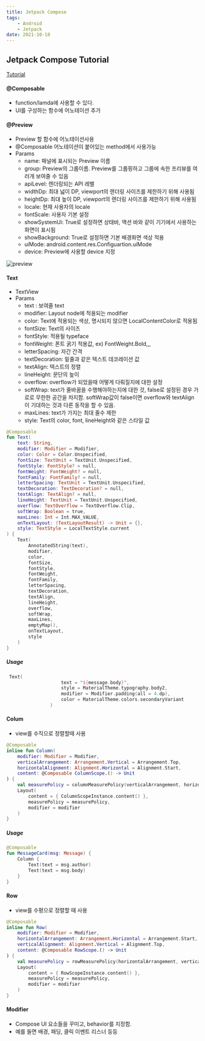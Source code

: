 ```yaml
---
title: Jetpack Compose 
tags: 
    - Android
    - Jetpack
date: 2021-10-18
---
```



## Jetpack Compose Tutorial 

[Tutorial](https://developer.android.com/jetpack/compose/tutorial?continue=https%3A%2F%2Fdeveloper.android.com%2Fcourses%2Fpathways%2Fcompose%23article-https%3A%2F%2Fdeveloper.android.com%2Fjetpack%2Fcompose%2Ftutorial0)

#### @Composable
- function/lamda에 사용할 수 있다. 
- UI를 구성하는 함수에 어노테이션 추가 


#### @Preview
- Preview 할 함수에 어노테이션사용 
- @Composable 어노테이션이 붙어있는 method에서 사용가능 
- Params 
    - name: 패널에 표시되는 Preview 이름 
    - group: Preview의 그룹이름. Preview를 그룹핑하고 그룹에 속한 프리뷰를 여러개 보여줄 수 있음
    - apiLevel: 렌더링되는 API 레벨 
    - widthDp: 최대 넓이 DP, viewport의 렌더링 사이즈를 제한하기 위해 사용됨 
    - heightDp: 최대 높이 DP, viewport의 렌더링 사이즈를 제한하기 위해 사용됨 
    - locale: 현재 사용자의 locale
    - fontScale: 사용자 기본 설정
    - showSystemUi: True로 설정하면 상태바, 액션 바와 같이 기기에서 사용하는 화면이 표시됨 
    - showBackground: True로 설정하면 기본 배경화면 색상 적용 
    - uiMode: android.content.res.Configuartion.uiMode
    - device: Preview에 사용할 device 지정 

![preview](./preview.png)


#### Text 

- TextView 
- Params
    - text : 보여줄 text
    - modifier: Layout node에 적용되는 modifier
    - color: Text에 적용되는 색상, 명시되지 않으면 LocalContentColor로 적용됨
    - fontSize: Text의 사이즈
    - fontStyle: 적용될 typeface
    - fontWeight: 폰트 굵기 적용값, ex) FontWeight.Bold,,,
    - letterSpacing: 자간 간격
    - textDecoration: 밑줄과 같은 텍스트 데코레이션 값
    - textAlign: 텍스트의 정렬
    - lineHeight: 문단의 높이 
    - overflow: overflow가 되었을때 어떻게 다뤄질지에 대한 설정 
    - softWrap: text가 줄바꿈을 수행해야하는지에 대한 것, false로 설정된 경우 가로로 무한한 공간을 차지함. softWrap값이 false이면 overflow와 textAlign이 기대하는 것과 다른 동작을 할 수 있음.
    - maxLines: text가 가지는 최대 줄수 제한 
    - style: Text의 color, font, lineHeight와 같은 스타일 값 


```kotlin
@Composable
fun Text(
    text: String,
    modifier: Modifier = Modifier,
    color: Color = Color.Unspecified,
    fontSize: TextUnit = TextUnit.Unspecified,
    fontStyle: FontStyle? = null,
    fontWeight: FontWeight? = null,
    fontFamily: FontFamily? = null,
    letterSpacing: TextUnit = TextUnit.Unspecified,
    textDecoration: TextDecoration? = null,
    textAlign: TextAlign? = null,
    lineHeight: TextUnit = TextUnit.Unspecified,
    overflow: TextOverflow = TextOverflow.Clip,
    softWrap: Boolean = true,
    maxLines: Int = Int.MAX_VALUE,
    onTextLayout: (TextLayoutResult) -> Unit = {},
    style: TextStyle = LocalTextStyle.current
) {
    Text(
        AnnotatedString(text),
        modifier,
        color,
        fontSize,
        fontStyle,
        fontWeight,
        fontFamily,
        letterSpacing,
        textDecoration,
        textAlign,
        lineHeight,
        overflow,
        softWrap,
        maxLines,
        emptyMap(),
        onTextLayout,
        style
    )
}
```

##### Usage 

```kotlin
 Text(
                    text = "${message.body}",
                    style = MaterialTheme.typography.body2,
                    modifier = Modifier.padding(all = 4.dp),
                    color = MaterialTheme.colors.secondaryVariant
                )
```


#### Colum
- view를 수직으로 정렬할때 사용 

```kotlin
@Composable
inline fun Column(
    modifier: Modifier = Modifier,
    verticalArrangement: Arrangement.Vertical = Arrangement.Top,
    horizontalAlignment: Alignment.Horizontal = Alignment.Start,
    content: @Composable ColumnScope.() -> Unit
) {
    val measurePolicy = columnMeasurePolicy(verticalArrangement, horizontalAlignment)
    Layout(
        content = { ColumnScopeInstance.content() },
        measurePolicy = measurePolicy,
        modifier = modifier
    )
}
```

##### Usage

```kotlin
@Composable
fun MessageCard(msg: Message) {
    Column {
        Text(text = msg.author)
        Text(text = msg.body)
    }
}
```

#### Row
- view를 수평으로 정렬할 때 사용 

```kotlin
@Composable
inline fun Row(
    modifier: Modifier = Modifier,
    horizontalArrangement: Arrangement.Horizontal = Arrangement.Start,
    verticalAlignment: Alignment.Vertical = Alignment.Top,
    content: @Composable RowScope.() -> Unit
) {
    val measurePolicy = rowMeasurePolicy(horizontalArrangement, verticalAlignment)
    Layout(
        content = { RowScopeInstance.content() },
        measurePolicy = measurePolicy,
        modifier = modifier
    )
}
```

#### Modifier
- Compose UI 요소들을 꾸미고, behavior를 지정함.
- 예를 들면 배경, 패딩, 클릭 이벤트 리스너 등등 